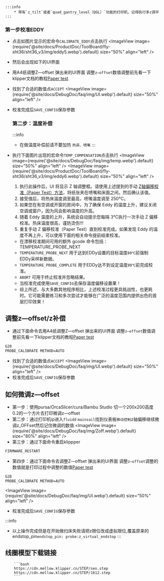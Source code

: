     :::info
        * 带有`z_tilt`或者`quad_gantry_level（QGL）`功能的打印机，记得执行多z调平
    :::

### 第一步校准EDDY
* 点击如图片显示的宏命令`CALIBRATE_EDDY`点击执行
<ImageView image={require('@site/docs/ProductDoc/ToolBoard/fly-sht36/sht36_v3/img/eddy5.webp').default} size="50%" align="left" />
* 然后会出现如下的UI界面
* 用A4纸调整Z—offset 弹出来的UI界面 调整`z—offset`数值调整前先看一下klipper文档的教程[Paper test](https://www.klipper3d.org/Bed_Level.html#the-paper-test)
* 找到了合适的数值点`ACCEPT`
<ImageView image={require('@site/docs/DebugDoc/faq/img/UI.webp').default} size="50%" align="left" />
* 校准完成后`SAVE_CONFIG`保存参数    

    ### 第二步：温度补偿
    :::info
    * 在做温度补偿前请不要加热 `热床、喷嘴`
    :::

* 执行下面图片出现的宏命令`TEMP_COMPENSATION`点击执行
<ImageView image={require('@site/docs/DebugDoc/faq/img/temp.webp').default} size="50%" align="left" />
<ImageView image={require('@site/docs/ProductDoc/ToolBoard/fly-sht36/sht36_v3/img/eddy6.webp').default} size="50%" align="left" />

    1. 执行此操作后，UI 将显示 Z 轴调整框。请使用上述提到的手动 [Z轴偏移校准（Paper Test）方法](https://www.klipper3d.org/Bed_Level.html#the-paper-test)，将纸张夹在喷嘴和床面之间，然后确认该值。
    2. 接受值后，将热床温度调至最高，喷嘴温度调至 250℃。
    3. 如果您在有空调或开窗的房间中，为了确保 Eddy 的温度上升，建议关闭空调或窗户，因为风会影响温度的升高。
    4. 随着 Eddy 温度的上升，系统会自动提示您每隔 3℃执行一次手动 Z 偏移校准。热床温度很高，谨防烫伤!!!
    5. 重复手动 Z 偏移校准（Paper Test）直到校准完成。如果发现 Eddy 的温度不再上升，可以使用下面的相关命令提前结束校准。
        
    * 在漂移校准期间可用的额外 gcode 命令包括：TEMPERATURE_PROBE_NEXT
    * `TEMPERATURE_PROBE_NEXT`    用于达到EDDy设置的目标温度`80℃`前强制EDDy采样新数据。
    * `TEMPERATURE_PROBE_COMPLETE`    用于EDDy达不到设定温度`80℃`前完成校准。
    * `ABORT`  可用于终止校准并忽略结果。
    * 当校准完成使用`SAVE_CONFIG`去保存温度偏移设置果！
    * 综上所述，与大多数其他程序相比，上述校准过程更具挑战性，也更耗时。它可能需要练习和多次尝试才能够在广泛的温度范围内提供出色的首层打印效果！

 ## 调整z—offset/z补偿
* 通过下面命令去用A4纸调整Z—offset 弹出来的UI界面 调整`z—offset`数值调整前先看一下klipper文档的教程[Paper test](https://www.klipper3d.org/Bed_Level.html#the-paper-test)
```bash
G28
PROBE_CALIBRATE METHOD=AUTO  
```
* 找到了合适的数值点`ACCEPT`
<ImageView image={require('@site/docs/DebugDoc/faq/img/UI.webp').default} size="50%" align="left" />
* 校准完成后`SAVE_CONFIG`保存参数       


## 如何微调z—offset
* 第一步：使用pursa/OrcaSlicer/cura/Bambu Studio 切一个200x200高度0.2的一个方片去打印微调z—offset
* 第二步：通过打印机ip进入`fluidd` `mainsail`找到仪表板`移动控制`z轴偏移继续微调z_OFFset然后记住微调的数值
<ImageView image={require('@site/docs/DebugDoc/faq/img/Zoff.webp').default} size="80%" align="left" />
* 第三步：通过下面命令重启klippper
```bash
FIRMWARE_RESTART
```
* 第四步：通过下面命令去调整Z—offset 弹出来的UI界面 调整`z—offset`调整的数值就是打印过程中调整的数值[Paper test](https://www.klipper3d.org/Bed_Level.html#the-paper-test)
```bash
G28
PROBE_CALIBRATE METHOD=AUTO  
```
<ImageView image={require('@site/docs/DebugDoc/faq/img/UI.webp').default} size="50%" align="left" />
* 校准完成后`SAVE_CONFIG`保存参数

:::info
 * 以上操作完成但是在开始做扫床失败请把z限位改成虚拟限位,覆盖原来的endstop_pin`endstop_pin: probe:z_virtual_endstop` 
:::


## 线圈模型下载链接

        ```bash
        https://cdn.mellow.klipper.cn/STEP/sen.step
        https://cdn.mellow.klipper.cn/STEP/1612.step
        ```
